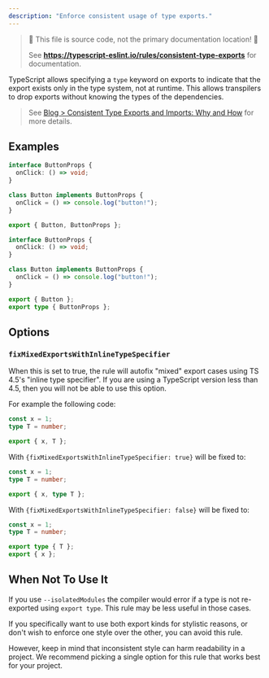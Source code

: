 ```yaml
---
description: "Enforce consistent usage of type exports."
---
```



> 🛑 This file is source code, not the primary documentation location! 🛑
>
> See **https://typescript-eslint.io/rules/consistent-type-exports** for documentation.

TypeScript allows specifying a `type` keyword on exports to indicate that the export exists only in the type system, not at runtime.
This allows transpilers to drop exports without knowing the types of the dependencies.

> See [Blog > Consistent Type Exports and Imports: Why and How](/blog/consistent-type-imports-and-exports-why-and-how) for more details.

## Examples

<Tabs>
<TabItem value="❌ Incorrect">

```ts
interface ButtonProps {
  onClick: () => void;
}

class Button implements ButtonProps {
  onClick = () => console.log("button!");
}

export { Button, ButtonProps };
```

</TabItem>
<TabItem value="✅ Correct">

```ts
interface ButtonProps {
  onClick: () => void;
}

class Button implements ButtonProps {
  onClick = () => console.log("button!");
}

export { Button };
export type { ButtonProps };
```

</TabItem>
</Tabs>

## Options

### `fixMixedExportsWithInlineTypeSpecifier`

When this is set to true, the rule will autofix "mixed" export cases using TS 4.5's "inline type specifier".
If you are using a TypeScript version less than 4.5, then you will not be able to use this option.

For example the following code:

```ts
const x = 1;
type T = number;

export { x, T };
```

With `{fixMixedExportsWithInlineTypeSpecifier: true}` will be fixed to:

```ts
const x = 1;
type T = number;

export { x, type T };
```

With `{fixMixedExportsWithInlineTypeSpecifier: false}` will be fixed to:

```ts
const x = 1;
type T = number;

export type { T };
export { x };
```

## When Not To Use It

If you use `--isolatedModules` the compiler would error if a type is not re-exported using `export type`.
This rule may be less useful in those cases.

If you specifically want to use both export kinds for stylistic reasons, or don't wish to enforce one style over the other, you can avoid this rule.

However, keep in mind that inconsistent style can harm readability in a project.
We recommend picking a single option for this rule that works best for your project.
